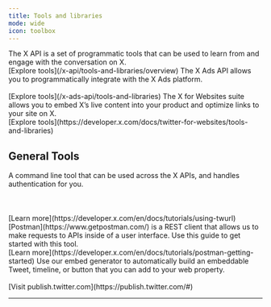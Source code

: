 ```yaml
---
title: Tools and libraries
mode: wide
icon: toolbox
---
```


<CardGroup cols={3}>
  <Card title="X API" icon="terminal" iconType="solid">
  The X API is a set of programmatic tools that can be used to learn from and engage with the conversation on X.

  <br />
  [Explore tools](/x-api/tools-and-libraries/overview) <Icon icon="angle-right"/>
  </Card>
  <Card title="X Ads API" icon="terminal" iconType="solid">
  The X Ads API allows you to programmatically integrate with the X Ads platform.

<br />
<br />
  [Explore tools](/x-ads-api/tools-and-libraries) <Icon icon="angle-right"/>
  </Card>
  <Card title="X for Websites" icon="terminal" iconType="solid">
  The X for Websites suite allows you to embed X’s live content into your product and optimize links to your site on X.

<br />
  [Explore tools](https://developer.x.com/docs/twitter-for-websites/tools-and-libraries) <Icon icon="angle-right"/>
  </Card>
</CardGroup>

## General Tools
<CardGroup cols={3}>
  <Card title="Twurl" icon="key" iconType="solid">
  A command line tool that can be used across the X APIs, and handles authentication for you.

<br />
<br />
<br />
<br />
  [Learn more](https://developer.x.com/en/docs/tutorials/using-twurl) <Icon icon="angle-right"/>
  </Card>
  <Card title="Postman" icon="envelopes-bulk" iconType="solid">
  [Postman](https://www.getpostman.com/) is a REST client that allows us to make requests to APIs inside of a user interface. Use this guide to get started with this tool.

<br />
  [Learn more](https://developer.x.com/en/docs/tutorials/postman-getting-started) <Icon icon="angle-right"/>
  </Card>
  <Card title="Embed generator" icon="terminal" iconType="solid">
  Use our embed generator to automatically build an embeddable Tweet, timeline, or button that you can add to your web property.

<br />
<br />
  [Visit publish.twitter.com](https://publish.twitter.com/#) <Icon icon="angle-right"/>
  </Card>
</CardGroup>

-----------------------


